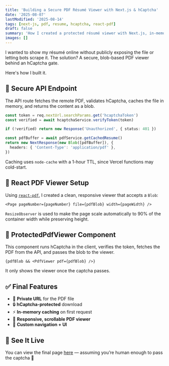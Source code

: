 ```yaml
---
title: 'Building a Secure PDF Résumé Viewer with Next.js & hCaptcha'
date: '2025-08-07'
lastModified: '2025-08-14'
tags: [next-js, pdf, resume, hcaptcha, react-pdf]
draft: false
summary: 'How I created a protected résumé viewer with Next.js, in-memory caching, and bot protection using hCaptcha'
images: []
---
```


I wanted to show my résumé online without publicly exposing the file or letting bots scrape it. The solution? A secure, blob-based PDF viewer behind an hCaptcha gate.

Here's how I built it.

## 🔐 Secure API Endpoint

The API route fetches the remote PDF, validates hCaptcha, caches the file in memory, and returns the content as a blob.

```ts
const token = req.nextUrl.searchParams.get('hcaptchaToken')
const verified = await hcaptchaService.verifyToken(token)

if (!verified) return new Response('Unauthorized', { status: 401 })

const pdfBuffer = await pdfService.getCachedResume()
return new NextResponse(new Blob([pdfBuffer]), {
  headers: { 'Content-Type': 'application/pdf' },
})
```

Caching uses `node-cache` with a 1-hour TTL, since Vercel functions may cold-start.

## 🧱 React PDF Viewer Setup

Using [`react-pdf`](https://github.com/wojtekmaj/react-pdf), I created a clean, responsive viewer that accepts a `Blob`:

```tsx
<Page pageNumber={pageNumber} file={pdfBlob} width={pageWidth} />
```

`ResizeObserver` is used to make the page scale automatically to 90% of the container width while preserving height.

## 🧪 ProtectedPdfViewer Component

This component runs hCaptcha in the client, verifies the token, fetches the PDF from the API, and passes the blob to the viewer.

```tsx
{pdfBlob && <PdfViewer pdf={pdfBlob} />}
```

It only shows the viewer once the captcha passes.

## ✅ Final Features

- 📄 **Private URL** for the PDF file
- 🔒 **hCaptcha-protected** download
- ⚡ **In-memory caching** on first request
- 📱 **Responsive, scrollable PDF viewer**
- 💬 **Custom navigation + UI**

## 🚀 See It Live

You can view the final page [here](/resume) — assuming you’re human enough to pass the captcha 🧠
